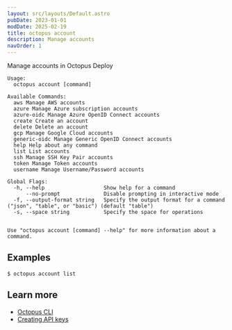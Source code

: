 ```yaml
---
layout: src/layouts/Default.astro
pubDate: 2023-01-01
modDate: 2025-02-19
title: octopus account
description: Manage accounts
navOrder: 1
---
```


Manage accounts in Octopus Deploy

```
Usage:
  octopus account [command]

Available Commands:
  aws Manage AWS accounts
  azure Manage Azure subscription accounts
  azure-oidc Manage Azure OpenID Connect accounts
  create Create an account
  delete Delete an account
  gcp Manage Google Cloud accounts
  generic-oidc Manage Generic OpenID Connect accounts
  help Help about any command
  list List accounts
  ssh Manage SSH Key Pair accounts
  token Manage Token accounts
  username Manage Username/Password accounts

Global Flags:
  -h, --help                   Show help for a command
      --no-prompt              Disable prompting in interactive mode
  -f, --output-format string   Specify the output format for a command ("json", "table", or "basic") (default "table")
  -s, --space string           Specify the space for operations


Use "octopus account [command] --help" for more information about a command.
```

## Examples

<SamplesInstance />

```
$ octopus account list

```

## Learn more

- [Octopus CLI](/docs/octopus-rest-api/cli)
- [Creating API keys](/docs/octopus-rest-api/how-to-create-an-api-key)
